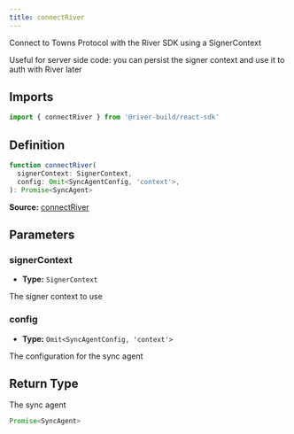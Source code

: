 ```yaml
---
title: connectRiver
---
```

Connect to Towns Protocol with the River SDK using a SignerContext

Useful for server side code: you can persist the signer context and use it to auth with River later

## Imports

```ts
import { connectRiver } from '@river-build/react-sdk'
```

## Definition

```ts
function connectRiver(
  signerContext: SignerContext,
  config: Omit<SyncAgentConfig, 'context'>,
): Promise<SyncAgent>
```

**Source:** [connectRiver](https://github.com/river-build/river/blob/main/packages/react-sdk/src/connectRiver.ts)

## Parameters

### signerContext

- **Type:** `SignerContext`

The signer context to use

### config

- **Type:** `Omit<SyncAgentConfig, 'context'>`

The configuration for the sync agent

## Return Type

The sync agent

```ts
Promise<SyncAgent>
```
